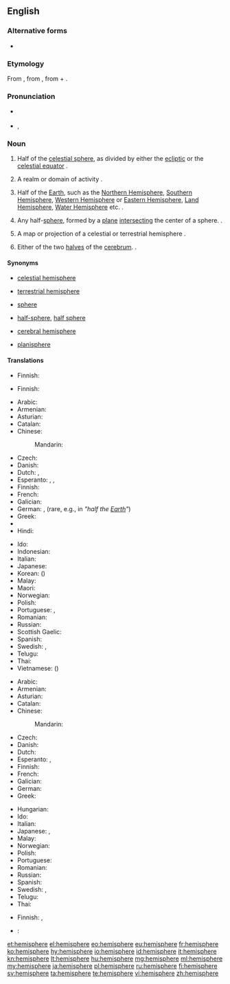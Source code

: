 {{wikipedia}}
{{also|hémisphère}}
==English==

===Alternative forms===
* {{l|en|hemisphære}} {{qualifier|archaic}}

===Etymology===
From {{etyl|la|en}} {{term|hemisphaerium|lang=la}}, from {{etyl|grc|en}} {{term|ἡμισφαίριον||tr=hēmisphairion|lang=grc}}, from {{term|ἡμι-||tr=hēmi-|half|lang=grc}} + {{term|σφαῖρα||tr=sphaira||sphere|lang=grc}}.

===Pronunciation===
* {{a|RP}} {{IPA|/ˈhɛmɪsfɪə/|lang=en}}
* {{a|US}} {{enPR|hĕ'mĭsfîr}}, {{IPA|/ˈhɛmɪsfɪər/|lang=en}}

===Noun===
{{en-noun}}

# {{context|astronomy|astrology|lang=en}} Half of the [[celestial sphere]], as divided by either the [[ecliptic]] or the [[celestial equator]]  {{defdate|from 14th c.}}.
# {{context|figuratively|lang=en}}  A realm or domain of activity  {{defdate|1503}}.
# {{context|geography|lang=en}} Half of the [[Earth]], such as the [[Northern Hemisphere]], [[Southern Hemisphere]], [[Western Hemisphere]] or [[Eastern Hemisphere]], [[Land Hemisphere]], [[Water Hemisphere]] etc.  {{defdate|1550s}}.
# {{context|geometry|lang=en}} Any half-[[sphere]], formed by a [[plane]] [[intersect]]ing the center of a sphere.  {{defdate|1580s}}.
# {{context|cartography|lang=en}} A map or projection of a celestial or terrestrial hemisphere  {{defdate|1706}}.
# {{context|anatomy|lang=en}} Either of the two [[halves]] of the [[cerebrum]]. {{defdate|1804}}.

====Synonyms====
* {{sense|astronomy: half of the celestial sphere}} [[celestial hemisphere]]
* {{sense|geography: half of the terrestrial sphere}} [[terrestrial hemisphere]]
* {{sense|figuratively: a domain of thought or action}} [[sphere]]
* {{sense|geometry: half of a sphere}} [[half-sphere]], [[half sphere]]
* {{sense|anatomy: either of the two lobes of the cerebellum}} [[cerebral hemisphere]]
* {{sense|cartography: a map showing a projection of a hemisphere}} [[planisphere]]

====Translations====
{{trans-top|half of the celestial sphere}}
* Finnish: {{t+|fi|puolipallo}}
{{trans-mid}}
{{trans-bottom}}

{{trans-top|realm or domain of activity}}
* Finnish: {{t|fi|toimintapiiri}}
{{trans-mid}}
{{trans-bottom}}

{{trans-top|half of the Earth}}
* Arabic: {{t|ar|نصف كرة|m|tr=niSf kúra}}
* Armenian: {{t|hy|կիսագունդ|tr=kisagund}}
* Asturian: {{t|ast|hemisferiu|m}}
* Catalan: {{t|ca|hemisferi|m}}
* Chinese:
*: Mandarin: {{t+|cmn|半球|tr=bànqiú|sc=Hani}}
* Czech: {{t+|cs|polokoule|f}}
* Danish: {{t+|da|halvkugle}}
* Dutch: {{t+|nl|halfrond|n}}, {{t+|nl|hemisfeer|m}}
* Esperanto: {{t+|eo|duonsfero}}, {{t|eo|hemisfero}}, {{t|eo|duonglobo}}
* Finnish: {{t+|fi|pallonpuolisko}}
* French: {{t+|fr|hémisphère|f}}
* Galician: {{t+|gl|hemisferio|m}}
* German: {{t+|de|Hemisphäre|f}}, {{t+|de|Halbkugel|f}} (rare, e.g., in {{t|de|Erdhalbkugel|f}} ''"half the [[Earth]]"'')
* Greek: {{t+|el|ημισφαίριο|m|tr=ημισφαίριο}}
* {{trreq|he}}
* Hindi: {{t|hi|गोलार्ध|tr=gōlārdh}}
{{trans-mid}}
* Ido: {{t+|io|misfero}}
* Indonesian: {{t|id|belahan bumi}}
* Italian: {{t+|it|emisfero}}
* Japanese: {{t|ja|半球|tr=はんきゅう, hankyū}}
* Korean: {{t+|ko|반구|tr=bangu|sc=Hang}} ({{t+|ko|半球|sc=Hani}})
* Malay: {{t|ms|hemisfera}}
* Maori: {{t|mi|tuakoi}}
* Norwegian: {{t+|no|halvkule}}
* Polish: {{t+|pl|półkula|f}}
* Portuguese: {{t+|pt|hemisfério|m}}, {{t+|pt|hemisfério|m}}
* Romanian: {{t+|ro|emisferă|f}}
* Russian: {{t+|ru|полушарие|n|tr=polušárije}}
* Scottish Gaelic: {{t|gd|leth-chruinne|m}}
* Spanish: {{t+|es|hemisferio|m}}
* Swedish: {{t|sv|halvklot|c}}, {{t+|sv|hemisfär|c}}
* Telugu: {{t|te|అర్థగోళం|sc=Telu}}
* Thai: {{t|th|ซีกโลก|tr=sêek lôhk}}
* Vietnamese: {{t+|vi|bán cầu}} ({{t|vi|半球|sc=Hani}})
{{trans-bottom}}

{{trans-top|any half-sphere}}
* Arabic: {{t|ar|نصف كرة|m|tr=niSf kúra}}
* Armenian: {{t|hy|կիսագունդ|tr=kisagund}}
* Asturian: {{t|ast|hemisferiu|m}}
* Catalan: {{t|ca|hemisferi|m}}
* Chinese:
*: Mandarin: {{t+|cmn|半球|tr=bànqiú|sc=Hani}}
* Czech: {{t+|cs|polokoule|f}}
* Danish: {{t+|da|halvkugle}}
* Dutch: {{t+|nl|hemisfeer|m}}
* Esperanto: {{t+|eo|duonsfero}}, {{t|eo|hemisfero}}
* Finnish: {{t+|fi|puolipallo}}
* French: {{t+|fr|hémisphère|m}}
* Galician: {{t+|gl|hemisferio|m}}
* German: {{t+|de|Halbkugel|f}}
* Greek: {{t+|el|ημισφαίριο|tr=imisfério}}
{{trans-mid}}
* Hungarian: {{t+|hu|félgömb}}
* Ido: {{t+|io|misfero}}
* Italian: {{t+|it|emisfero}}
* Japanese: {{t|ja|半球体|tr=はんきゅうたい, hankyūtai}}, {{t|ja|半球|tr=はんきゅう, hankyū}}
* Malay: {{t|ms|hemisfera}}
* Norwegian: {{t+|no|halvkule}}
* Polish: {{t+|pl|półkula|f}}
* Portuguese: {{t+|pt|hemisfério|m}}
* Romanian: {{t+|ro|emisferă|f}}
* Russian: {{t+|ru|полушарие|n|tr=polušárije}}
* Spanish: {{t+|es|hemisferio|m}}
* Swedish: {{t|sv|halvklot|c}}, {{t+|sv|hemisfär|c}}
* Telugu: {{t|te|అర్థగోళం|sc=Telu}}
* Thai: {{t|th|ซีกโลก|tr=sêek lôhk}}
{{trans-bottom}}

{{trans-top|cartography: map or projection of a celestial or terrestrial hemisphere}}
* Finnish: {{t+|fi|pallonpuolisko}} {{qualifier|terrestrial}}, {{t|fi|tähtitaivas}} {{qualifier|celestial}}
{{trans-mid}}
{{trans-bottom}}

{{trans-see|lobe of cerebrum|cerebral hemisphere}}

{{checktrans-top}}
* {{ttbc|id}}: {{t+|id|hemisfer}}
{{trans-bottom}}

[[et:hemisphere]]
[[el:hemisphere]]
[[eo:hemisphere]]
[[eu:hemisphere]]
[[fr:hemisphere]]
[[ko:hemisphere]]
[[hy:hemisphere]]
[[io:hemisphere]]
[[id:hemisphere]]
[[it:hemisphere]]
[[kn:hemisphere]]
[[lt:hemisphere]]
[[hu:hemisphere]]
[[mg:hemisphere]]
[[ml:hemisphere]]
[[my:hemisphere]]
[[ja:hemisphere]]
[[pl:hemisphere]]
[[ru:hemisphere]]
[[fi:hemisphere]]
[[sv:hemisphere]]
[[ta:hemisphere]]
[[te:hemisphere]]
[[vi:hemisphere]]
[[zh:hemisphere]]